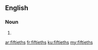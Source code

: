 ==English==

===Noun===
{{head|en}}

# {{plural of|fiftieth}}

[[ar:fiftieths]]
[[fr:fiftieths]]
[[ku:fiftieths]]
[[my:fiftieths]]